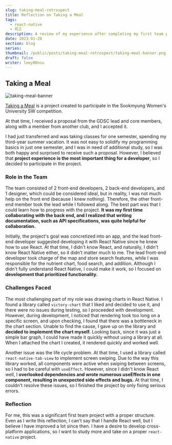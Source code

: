 ```yaml
---
slug: taking-meal-retrospect
title: Reflection on Taking a Meal
tags:
  - react-native
  - 회고
description: A review of my experience after completing my first team project, Taking a Meal
date: 2023-01-28
section: blog
series:
thumbnail: /public/posts/taking-meal-retrospect/taking-meal-banner.png
draft: false
writer: leey00nsu
---
```


## Taking a Meal

![taking-meal-banner](/public/posts/taking-meal-retrospect/taking-meal-banner.png)

[Taking a Meal](https://github.com/leey00nsu/TakingMeal) is a project created to participate in the Sookmyung Women's University SW competition.

At that time, I received a proposal from the GDSC lead and core members, along with a member from another club, and I accepted it.

I had just transferred and was taking classes for one semester, spending my third-year summer vacation. It was not easy to solidify my programming basics in just one semester, and I was in need of additional study, so I was both happy and surprised to receive such a proposal. However, I believed that **project experience is the most important thing for a developer**, so I decided to participate in the project.

### Role in the Team

The team consisted of 2 front-end developers, 2 back-end developers, and 1 designer, which could be considered ideal, but in reality, I was not much help on the front end (because I knew nothing). Therefore, the other front-end member took the lead while I followed along. The best part was that I could learn how to progress with the project. **It was my first time collaborating with the back end, and I realized that writing documentation, such as API specifications, was quite helpful for collaboration.**

Initially, the project's goal was concretized into an app, and the lead front-end developer suggested developing it with React Native since he knew how to use React. At that time, I didn't know React, and naturally, I didn't know React Native either, so it didn't matter much to me. The lead front-end developer took charge of the map and store search features, while I was responsible for the nutrient chart, food search, and addition. Although I didn't fully understand React Native, I could make it work, so I focused on **development that prioritized functionality.**

### Challenges Faced

The most challenging part of my role was drawing charts in React Native. I found a library called `victory-chart` that I liked and decided to use it, and there were no issues during testing, so I proceeded with development. However, during development, I noticed that rendering took too long on a specific screen, and upon checking, I found that there was a bottleneck in the chart section. Unable to find the cause, I gave up on the library and **decided to implement the chart myself.** Looking back, since it was just a simple bar graph, I could have made it quickly without using a library at all. When I attached the chart I created, it rendered quickly and worked well.

Another issue was the life cycle problem. At that time, I used a library called `react-native-tab-view` to implement screen swiping. Due to the way this library worked, all components were active when swiping between screens, so I had to be careful with `useEffect`. However, since I didn't know React well, I **overlooked dependencies and wrote numerous useEffects in one component, resulting in unexpected side effects and bugs.** At that time, I couldn't resolve these issues, so I finished the project by only fixing serious errors.

### Reflection

For me, this was a significant first team project with a proper structure. Even as I write this reflection, I can't say that I handle React well, but I believe I have improved a lot since then. I have a desire to develop cross-platform applications, so I want to study more and take on a proper `react-native` project.
